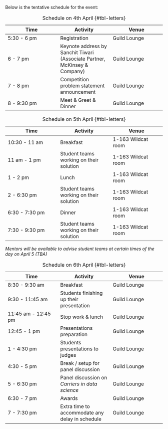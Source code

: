Below is the tentative schedule for the event:

| Time | Activity | Venue |
|------|------|------|
| 5:30 - 6 pm    | Registration    | Guild Lounge    |
| 6 - 7 pm    | Keynote address by Sanchit Tiwari (Associate Partner, McKinsey \& Company)    | Guild Lounge    |
| 7 - 8 pm    | Competition problem statement announcement    | Guild Lounge    |
| 8 - 9:30 pm    | Meet \& Greet \& Dinner    | Guild Lounge    |

: Schedule on 4th April {#tbl-letters}

| Time | Activity | Venue |
|------|------|------|
| 10:30 - 11 am    | Breakfast    | 1-163 Wildcat room    |
| 11 am - 1 pm    | Student teams working on their solution    | 1-163 Wildcat room    |
| 1 - 2 pm    | Lunch    | 1-163 Wildcat room    |
| 2 - 6:30 pm    | Student teams working on their solution    | 1-163 Wildcat room    |
| 6:30 - 7:30 pm    | Dinner    | 1-163 Wildcat room    |
| 7:30 - 9:30 pm    | Student teams working on their solution    | 1-163 Wildcat room    |

: Schedule on 5th April {#tbl-letters}

*Mentors will be available to advise student teams at certain times of the day on April 5 (TBA)*

| Time | Activity | Venue |
|------|------|------|
| 8:30 - 9:30 am    | Breakfast    | Guild Lounge    |
| 9:30 - 11:45 am    | Students finishing up their presentation    | Guild Lounge    |
| 11:45 am - 12:45 pm    | Stop work \& lunch    | Guild Lounge    |
| 12:45 - 1 pm    | Presentations preparation    | Guild Lounge    |
| 1 - 4:30 pm    | Students presentations to judges    | Guild Lounge    |
| 4:30 - 5 pm    | Break / setup for panel discussion    | Guild Lounge    |
| 5 - 6:30 pm    | Panel discussion on *Carriers in data science*    | Guild Lounge    |
| 6:30 - 7 pm    | Awards    | Guild Lounge    |
| 7 - 7:30 pm    | Extra time to accommodate any delay in schedule    | Guild Lounge    |


: Schedule on 6th April {#tbl-letters}
